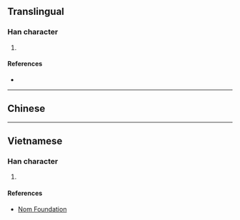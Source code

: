 {{character info/new}}
==Translingual==

===Han character===
{{Han char|rn=75|rad=木|as=09|sn=13|four=|canj=DTBN|ids=⿰木前}}

# {{defn|Han|sort=木09}}

====References====
* {{Han ref|kx=0538.060|dkj=15088|dj=0925.190|hdz=21255.040|uh=693E|ud=26942}}

----

==Chinese==
{{zh-see|箋|v}}

----

==Vietnamese==

===Han character===
{{vi-readings|rs=木09|hanviet=tiên}}

# {{defn|lang=vi|sort=木09}}

====References====
* [http://nomfoundation.org/common/nom_details.php?codepoint=693e Nom Foundation]
